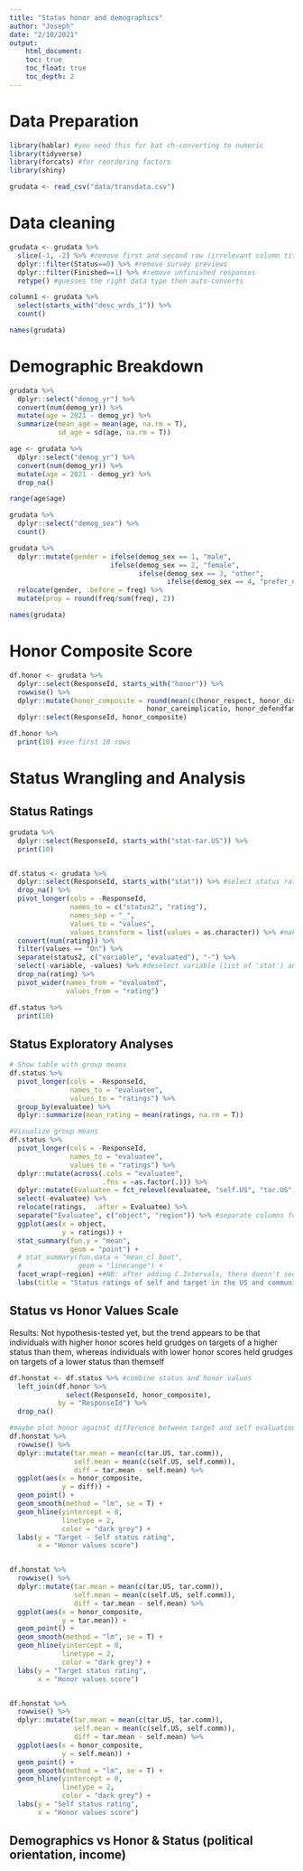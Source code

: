 ```yaml
---
title: "Status honor and demographics"
author: "Joseph"
date: "2/10/2021"
output:
    html_document:
    toc: true
    toc_float: true
    toc_depth: 2
---
```


# Data Preparation

```r
library(hablar) #you need this for bat ch-converting to numeric
library(tidyverse)
library(forcats) #for reordering factors
library(shiny)

grudata <- read_csv("data/transdata.csv")

```

# Data cleaning

```r
grudata <- grudata %>%
  slice(-1, -2) %>% #remove first and second row (irrelevant column titles)
  dplyr::filter(Status==0) %>% #remove survey previews
  dplyr::filter(Finished==1) %>% #remove unfinished responses
  retype() #guesses the right data type then auto-converts

column1 <- grudata %>% 
  select(starts_with("desc_wrds_1")) %>% 
  count()

names(grudata)

```

# Demographic Breakdown

```r
grudata %>% 
  dplyr::select("demog_yr") %>% 
  convert(num(demog_yr)) %>% 
  mutate(age = 2021 - demog_yr) %>% 
  summarize(mean_age = mean(age, na.rm = T),
            sd_age = sd(age, na.rm = T))

age <- grudata %>% 
  dplyr::select("demog_yr") %>% 
  convert(num(demog_yr)) %>% 
  mutate(age = 2021 - demog_yr) %>% 
  drop_na()

range(age$age)

grudata %>% 
  dplyr::select("demog_sex") %>% 
  count()

grudata %>% 
  dplyr::mutate(gender = ifelse(demog_sex == 1, "male",
                         ifelse(demog_sex == 2, "female", 
                                ifelse(demog_sex == 3, "other",
                                       ifelse(demog_sex == 4, "prefer_not", "blank"))))) %>% 
  relocate(gender, .before = freq) %>% 
  mutate(prop = round(freq/sum(freq), 2))

names(grudata)
```


# Honor Composite Score

```r
df.honor <- grudata %>% 
  dplyr::select(ResponseId, starts_with("honor")) %>% 
  rowwise() %>%  
  dplyr::mutate(honor_composite = round(mean(c(honor_respect, honor_disres, honor_socialimage, 
                                  honor_careimplicatio, honor_defendfam, na.rm = T)), 2)) %>% #avg 5 scales
  dplyr::select(ResponseId, honor_composite)

df.honor %>% 
  print(10) #see first 10 rows


```

# Status Wrangling and Analysis

## Status Ratings

```r
grudata %>% 
  dplyr::select(ResponseId, starts_with("stat-tar.US")) %>% 
  print(10)


df.status <- grudata %>% 
  dplyr::select(ResponseId, starts_with("stat")) %>% #select status rating columns
  drop_na() %>% 
  pivot_longer(cols = -ResponseId,
               names_to = c("status2", "rating"),
               names_sep = "_",
               values_to = "values",
               values_transform = list(values = as.character)) %>% #make long
  convert(num(rating)) %>% 
  filter(values == "On") %>% 
  separate(status2, c("variable", "evaluated"), "-") %>% 
  select(-variable, -values) %>% #deselect variable (list of 'stat') and values (list of 'On')
  drop_na(rating) %>% 
  pivot_wider(names_from = "evaluated",
              values_from = "rating")

df.status %>% 
  print(10)
```

## Status Exploratory Analyses

```r
# Show table with group means
df.status %>% 
  pivot_longer(cols = -ResponseId,
               names_to = "evaluatee",
               values_to = "ratings") %>% 
  group_by(evaluatee) %>% 
  dplyr::summarize(mean_rating = mean(ratings, na.rm = T))

#Visualize group means
df.status %>% 
  pivot_longer(cols = -ResponseId,
               names_to = "evaluatee",
               values_to = "ratings") %>% 
  dplyr::mutate(across(.cols = "evaluatee",
                       .fns = ~as.factor(.))) %>% 
  dplyr::mutate(Evaluatee = fct_relevel(evaluatee, "self.US", "tar.US", "self.comm", "tar.comm")) %>% 
  select(-evaluatee) %>% 
  relocate(ratings,  .after = Evaluatee) %>% 
  separate("Evaluatee", c("object", "region")) %>% #separate columns for easier plotting
  ggplot(aes(x = object,
             y = ratings)) +
  stat_summary(fun.y = "mean",
               geom = "point") +
  # stat_summary(fun.data = "mean_cl_boot",   
  #              geom = "linerange") +
  facet_wrap(~region) +#NB: after adding C.Intervals, there doesn't seem to be any group differences +
  labs(title = "Status ratings of self and target in the US and community")

```

## Status vs Honor Values Scale

Results: Not hypothesis-tested yet, but the trend appears to be that individuals with higher honor scores held grudges on targets of a higher status than them, whereas individuals with lower honor scores held grudges on targets of a lower status than themself

```r
df.honstat <- df.status %>% #combine status and honor values
  left_join(df.honor %>% 
              select(ResponseId, honor_composite),
            by = "ResponseId") %>% 
  drop_na()

#maybe plot honor against difference between target and self evaluations. Get mean target and mean Self
df.honstat %>% 
  rowwise() %>% 
  dplyr::mutate(tar.mean = mean(c(tar.US, tar.comm)),
                self.mean = mean(c(self.US, self.comm)),
                diff = tar.mean - self.mean) %>% 
  ggplot(aes(x = honor_composite,
             y = diff)) +
  geom_point() +
  geom_smooth(method = "lm", se = T) +
  geom_hline(yintercept = 0, 
             linetype = 2, 
             color = "dark grey") +
  labs(y = "Target - Self status rating",
       x = "Honor values score")


df.honstat %>% 
  rowwise() %>% 
  dplyr::mutate(tar.mean = mean(c(tar.US, tar.comm)),
                self.mean = mean(c(self.US, self.comm)),
                diff = tar.mean - self.mean) %>% 
  ggplot(aes(x = honor_composite,
             y = tar.mean)) +
  geom_point() +
  geom_smooth(method = "lm", se = T) +
  geom_hline(yintercept = 0, 
             linetype = 2, 
             color = "dark grey") +
  labs(y = "Target status rating",
       x = "Honor values score")


df.honstat %>% 
  rowwise() %>% 
  dplyr::mutate(tar.mean = mean(c(tar.US, tar.comm)),
                self.mean = mean(c(self.US, self.comm)),
                diff = tar.mean - self.mean) %>% 
  ggplot(aes(x = honor_composite,
             y = self.mean)) +
  geom_point() +
  geom_smooth(method = "lm", se = T) +
  geom_hline(yintercept = 0, 
             linetype = 2, 
             color = "dark grey") +
  labs(y = "Self status rating",
       x = "Honor values score")


```

## Demographics vs Honor & Status (political orientation, income)

```r


```

